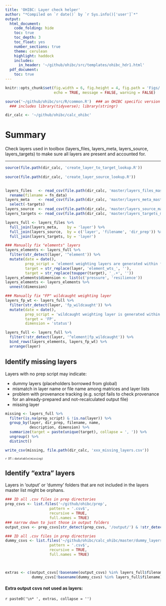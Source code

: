 ```yaml
---
title: 'OHIBC: Layer check helper'
author: "*Compiled on `r date()` by `r Sys.info()['user']`*"
output: 
  html_document:
    code_folding: hide
    toc: true
    toc_depth: 3
    toc_float: yes
    number_sections: true
    theme: cerulean
    highlight: haddock
    includes: 
      in_header: '~/github/ohibc/src/templates/ohibc_hdr1.html'
  pdf_document:
    toc: true
---
```


``` r

knitr::opts_chunk$set(fig.width = 6, fig.height = 4, fig.path = 'Figs/',
                      echo = TRUE, message = FALSE, warning = FALSE)

source('~/github/ohibc/src/R/common.R')  ### an OHIBC specific version of common.R;
  ### includes library(tidyverse); library(stringr)

dir_calc <- '~/github/ohibc/calc_ohibc'

```


# Summary

Check layers used in toolbox (layers_files, layers_meta, layers_source, layers_targets) to make sure all layers are present and accounted for.

-----

``` r


source(file.path(dir_calc, 'create_layer_to_target_lookup.R'))
       
source(file.path(dir_calc, 'create_layer_source_lookup.R'))
       
```

``` r

layers_files   <- read_csv(file.path(dir_calc, 'master/layers_files_master.csv')) %>%
  rename(filename = fn_data)
layers_meta    <- read_csv(file.path(dir_calc, 'master/layers_meta_master.csv')) %>%
  select(-targets)
layers_source  <- read_csv(file.path(dir_calc, 'master/layers_source_master.csv'))
layers_targets <- read_csv(file.path(dir_calc, 'master/layers_targets_master.csv'))

layers_full <- layers_files %>%
  full_join(layers_meta,    by = 'layer') %>%
  full_join(layers_source,  by = c('layer', 'filename', 'dir_prep')) %>%
  full_join(layers_targets, by = 'layer')

### Manually fix "elements" layers
layers_elements <- layers_full %>%
  filter(str_detect(layer, '^element')) %>%
  mutate(date = date(),
         prep_script = 'element weighting layers are generated within functions.R',
         target = str_replace(layer, 'element_wts_', ''),
         target = str_replace(toupper(target), '_.+', ''))
layers_elements$dimension <- list(c('pressure', 'resilience'))
layers_elements <- layers_elements %>%
  unnest(dimension)

### Manually fix "FP" wildcaught weighting layer
layers_fp_wt <- layers_full %>%
  filter(str_detect(layer, 'fp_wildcaught')) %>%
  mutate(date = date(),
         prep_script = 'wildcaught weighting layer is generated within functions.R',
         target = 'FP',
         dimension = 'status')

layers_full <- layers_full %>%
  filter(!str_detect(layer, '^element|fp_wildcaught')) %>%
  bind_rows(layers_elements, layers_fp_wt) %>%
  arrange(layer)

```

## Identify missing layers

Layers with no prep script may indicate:

* dummy layers (placeholders borrowed from global)
* mismatch in layer name or file name among matrices and layer lists
* problem with provenance tracking (e.g. script fails to check provenance for an already-prepared and not-recalculated output file)
* missing layer

``` r

missing <- layers_full %>%
  filter(is.na(prep_script) & !is.na(layer)) %>%
  group_by(layer, dir_prep, filename, name, 
           description, dimension) %>%
  summarize(target = paste(unique(target), collapse = ', ')) %>%
  ungroup() %>%
  distinct()

write_csv(missing, file.path(dir_calc, 'xxx_missing_layers.csv'))

```

<font size = 1>

`r DT::datatable(missing)`

</font>

## Identify "extra" layers

Layers in 'output' or 'dummy' folders that are not included in the layers master list might be orphans.

``` r

### ID all .csv files in prep directories
prep_csvs <- list.files('~/github/ohibc/prep', 
                    pattern = '.csv$',
                    recursive = TRUE, 
                    full.names = TRUE)
### narrow down to just those in output folders
output_csvs <- prep_csvs[str_detect(prep_csvs, '/output/') & !str_detect(prep_csvs, '/vHS/')]

### ID all .csv files in prep directories
dummy_csvs <- list.files('~/github/ohibc/calc_ohibc/master/dummy_layers', 
                    pattern = '.csv$',
                    recursive = TRUE, 
                    full.names = TRUE)


  
extras <- c(output_csvs[!basename(output_csvs) %in% layers_full$filename],
            dummy_csvs[!basename(dummy_csvs) %in% layers_full$filename])

```

#### Extra output csvs not used as layers:

`r paste0('\n* ', extras, collapse = '')`
